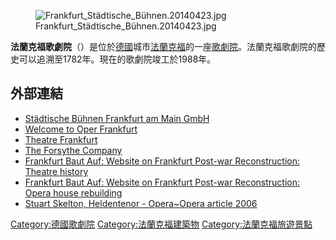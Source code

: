 [[Image:Frankfurt_Städtische_Bühnen.20140423.jpg|thumb]]

'''法蘭克福歌劇院'''（{{lang-de|Opern- und Schauspielhaus Frankfurt}}）是位於[[德國|德國]]城市[[法蘭克福|法蘭克福]]的一座[[歌劇院|歌劇院]]。法蘭克福歌劇院的歷史可以追溯至1782年。現在的歌劇院竣工於1988年。

== 外部連結 ==
* [http://www.buehnen-frankfurt.de/ Städtische Bühnen Frankfurt am Main GmbH] {{Wayback|url=http://www.buehnen-frankfurt.de/ |date=20100902114344 }} {{de icon}}
* [https://web.archive.org/web/20131102090955/http://www.oper-frankfurt.de/en/page0.cfm Welcome to Oper Frankfurt]
* [https://web.archive.org/web/20140109015218/http://www.schauspielfrankfurt.de/en/index.php Theatre Frankfurt]
* [http://www.theforsythecompany.de/ The Forsythe Company] {{Wayback|url=http://www.theforsythecompany.de/ |date=20070928062557 }}
* [http://www.aufbau-ffm.de/serie/Teil29-30/teil29.html Frankfurt Baut Auf: Website on Frankfurt Post-war Reconstruction: Theatre history] {{Wayback|url=http://www.aufbau-ffm.de/serie/Teil29-30/teil29.html |date=20131214074021 }} {{de icon}}
* [http://www.aufbau-ffm.de/serie/Teil29-30/29-1.html Frankfurt Baut Auf: Website on Frankfurt Post-war Reconstruction: Opera house rebuilding] {{Wayback|url=http://www.aufbau-ffm.de/serie/Teil29-30/29-1.html |date=20160304171928 }} {{de icon}}
* [https://web.archive.org/web/20090911234013/http://www.opera-opera.com.au/archive/stuartskelton.htm Stuart Skelton, Heldentenor - Opera~Opera article 2006]
{{coord|50|06|29|N|8|40|27|E|region:DE-HE_type:landmark|display=title}}

[[Category:德國歌劇院|Category:德國歌劇院]]
[[Category:法蘭克福建築物|Category:法蘭克福建築物]]
[[Category:法蘭克福旅遊景點|Category:法蘭克福旅遊景點]]